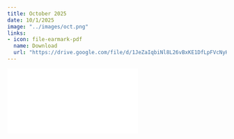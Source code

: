 ```yaml
---
title: October 2025
date: 10/1/2025
image: "../images/oct.png"
links:
- icon: file-earmark-pdf
  name: Download
  url: "https://drive.google.com/file/d/1JeZaIqbiNl8L26vBxKE1DfLpFVcNyHNL/view?usp=sharing"
---
```


![](oct_2025.pdf){#news .ar4x3}